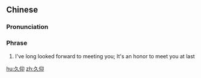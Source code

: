 ==Chinese==
{{zh-forms}}

===Pronunciation===
{{zh-pron
|m=jiǔyǎng
|c=gau2 joeng5
|h=pfs=kiú-ngióng
|mn=kiú-gióng
|cat=ph
}}

===Phrase===
{{zh-phrase}}

# I've long looked forward to meeting you; It's an honor to meet you at last

[[hu:久仰]]
[[zh:久仰]]